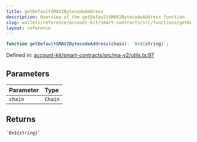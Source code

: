 ```yaml
---
title: getDefaultSMAV2BytecodeAddress
description: Overview of the getDefaultSMAV2BytecodeAddress function
slug: wallets/reference/account-kit/smart-contracts/src/functions/getDefaultSMAV2BytecodeAddress
layout: reference
---
```


```ts
function getDefaultSMAV2BytecodeAddress(chain): `0x${string}`;
```

Defined in: [account-kit/smart-contracts/src/ma-v2/utils.ts:97](https://github.com/alchemyplatform/aa-sdk/blob/923a52171f7246172caf350853843e6680197da9/account-kit/smart-contracts/src/ma-v2/utils.ts#L97)

## Parameters

| Parameter | Type    |
| :-------- | :------ |
| `chain`   | `Chain` |

## Returns

`` `0x${string}` ``
